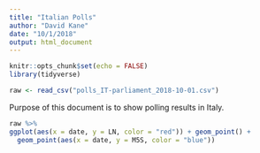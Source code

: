 ```yaml
---
title: "Italian Polls"
author: "David Kane"
date: "10/1/2018"
output: html_document
---
```


```r
knitr::opts_chunk$set(echo = FALSE)
library(tidyverse)
```

```r
raw <- read_csv("polls_IT-parliament_2018-10-01.csv")
```

Purpose of this document is to show polling results in Italy.

```r
raw %>% 
ggplot(aes(x = date, y = LN, color = "red")) + geom_point() +
  geom_point(aes(x = date, y = M5S, color = "blue"))
```


